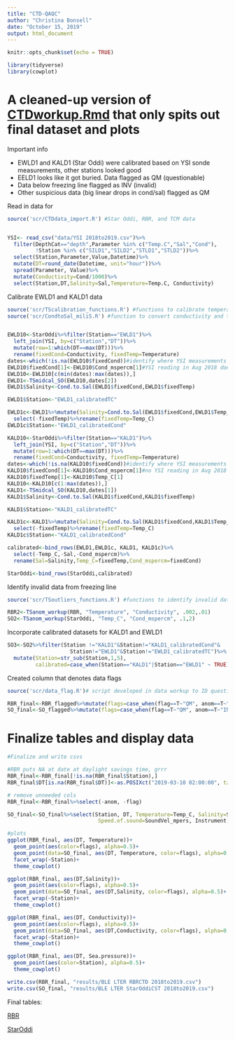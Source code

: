 ```yaml
---
title: "CTD-QAQC"
author: "Christina Bonsell"
date: "October 15, 2019"
output: html_document
---
```


```r
knitr::opts_chunk$set(echo = TRUE)
```

```r
library(tidyverse)
library(cowplot)
```

# A cleaned-up version of [CTDworkup.Rmd](https://github.com/cbonsell/ble-instumentation/blob/master/CTDworkup.Rmd) that only spits out final dataset and plots

Important info

* EWLD1 and KALD1 (Star Oddi) were calibrated based on YSI sonde measurements, other stations looked good
* EELD1 looks like it got buried. Data flagged as QM (questionable)
* Data below freezing line flagged as INV (invalid)
* Other suspicious data (big linear drops in cond/sal) flagged as QM


Read in data for 
```r
source('scr/CTDdata_import.R') #Star Oddi, RBR, and TCM data


YSI<- read_csv("data/YSI 2018to2019.csv")%>%
  filter(DepthCat=="depth",Parameter %in% c("Temp.C","Sal","Cond"),
         !Station %in% c("SILD1","SILD2","STLD1","STLD2"))%>%
  select(Station,Parameter,Value,Datetime)%>%
  mutate(DT=round_date(Datetime, unit="hour"))%>%
  spread(Parameter, Value)%>%
  mutate(Conductivity=Cond/1000)%>%
  select(Station,DT,Salinity=Sal,Temperature=Temp.C, Conductivity)
```



Calibrate EWLD1 and KALD1 data
```r
source('scr/TScalibration_functions.R') #functions to calibrate temperature, conductivity and salinity, using YSI calibration measurements
source('scr/CondtoSal_miliS.R') #function to convert conductivity and temp to salinity


EWLD10<-StarOddi%>%filter(Station=="EWLD1")%>%
  left_join(YSI, by=c("Station","DT"))%>%
  mutate(row=1:which(DT==max(DT)))%>%
  rename(fixedCond=Conductivity, fixedTemp=Temperature)
dates<-which(!is.na(EWLD10$fixedCond))#identify where YSI measurements took place, ignore the June ones bc we were off Station
EWLD10$fixedCond[1]<-EWLD10$Cond_mspercm[1]#YSI reading in Aug 2018 doesn't make sense
EWLD10<-EWLD10[c(min(dates):max(dates)),]
EWLD1<-TSmidcal_SO(EWLD10,dates[2])
EWLD1$Salinity<-Cond.to.Sal(EWLD1$fixedCond,EWLD1$fixedTemp)

EWLD1$Station<-"EWLD1_calibratedTC"

EWLD1c<-EWLD1%>%mutate(Salinity=Cond.to.Sal(EWLD1$fixedCond,EWLD1$Temp_C))%>%
  select(-fixedTemp)%>%rename(fixedTemp=Temp_C)
EWLD1c$Station<-"EWLD1_calibratedCond"

KALD10<-StarOddi%>%filter(Station=="KALD1")%>%
  left_join(YSI, by=c("Station","DT"))%>%
  mutate(row=1:which(DT==max(DT)))%>%
  rename(fixedCond=Conductivity, fixedTemp=Temperature)
dates<-which(!is.na(KALD10$fixedCond))#identify where YSI measurements took place, ignore the June ones bc we were off Station
KALD10$fixedCond[1]<-KALD10$Cond_mspercm[1]#no YSI reading in Aug 2018
KALD10$fixedTemp[1]<-KALD10$Temp_C[1]
KALD10<-KALD10[c(1:max(dates)),]
KALD1<-TSmidcal_SO(KALD10,dates[1])
KALD1$Salinity<-Cond.to.Sal(KALD1$fixedCond,KALD1$fixedTemp)

KALD1$Station<-"KALD1_calibratedTC"

KALD1c<-KALD1%>%mutate(Salinity=Cond.to.Sal(KALD1$fixedCond,KALD1$Temp_C))%>%
  select(-fixedTemp)%>%rename(fixedTemp=Temp_C)
KALD1c$Station<-"KALD1_calibratedCond"

calibrated<-bind_rows(EWLD1,EWLD1c, KALD1, KALD1c)%>%
  select(-Temp_C,-Sal,-Cond_mspercm)%>%
  rename(Sal=Salinity,Temp_C=fixedTemp,Cond_mspercm=fixedCond)

StarOddi<-bind_rows(StarOddi,calibrated)
```

Identify invalid data from freezing line
```r
source('scr/TSoutliers_functions.R') #functions to identify invalid data from freezing line

RBR2<-TSanom_workup(RBR, "Temperature", "Conductivity", .002,.01)
SO2<-TSanom_workup(StarOddi, "Temp_C", "Cond_mspercm", .1,2)
```

Incorporate calibrated datasets for KALD1 and EWLD1
```r
SO3<-SO2%>%filter(Station !="KALD1"&Station!="KALD1_calibratedCond"&
                    Station!="EWLD1"&Station!="EWLD1_calibratedTC")%>%
  mutate(Station=str_sub(Station,1,5),
         calibrated=case_when(Station=="KALD1"|Station=="EWLD1" ~ TRUE))
```

Created column that denotes data flags
```r
source('scr/data_flag.R')# script developed in data workup to ID questionable data

RBR_final<-RBR_flagged%>%mutate(flags=case_when(flag==T~"QM", anom==T~"INV"))
SO_final<-SO_flagged%>%mutate(flags=case_when(flag==T~"QM", anom==T~"INV"))
```

# Finalize tables and display data
```r
#Finalize and write csvs

#RBR puts NA at date at daylight savings time, grrr
RBR_final<-RBR_final[!is.na(RBR_final$Station),]
RBR_final$DT[is.na(RBR_final$DT)]<-as.POSIXct("2019-03-10 02:00:00", tz="UTC")

# remove unneeded cols
RBR_final<-RBR_final%>%select(-anom, -flag)

SO_final<-SO_final%>%select(Station, DT, Temperature=Temp_C, Salinity=Sal, Conductivity=Cond_mspercm,
                             Speed.of.sound=SoundVel_mpers, Instrument,flags,calibrated)

#plots
ggplot(RBR_final, aes(DT, Temperature))+
  geom_point(aes(color=flags), alpha=0.5)+
  geom_point(data=SO_final, aes(DT, Temperature, color=flags), alpha=0.5)+
  facet_wrap(~Station)+
  theme_cowplot()

ggplot(RBR_final, aes(DT,Salinity))+
  geom_point(aes(color=flags), alpha=0.5)+
  geom_point(data=SO_final, aes(DT,Salinity, color=flags), alpha=0.5)+
  facet_wrap(~Station)+
  theme_cowplot()

ggplot(RBR_final, aes(DT, Conductivity))+
  geom_point(aes(color=flags), alpha=0.5)+
  geom_point(data=SO_final, aes(DT,Conductivity, color=flags), alpha=0.5)+
  facet_wrap(~Station)+
  theme_cowplot()

ggplot(RBR_final, aes(DT, Sea.pressure))+
  geom_point(aes(color=Station), alpha=0.5)+
  theme_cowplot()

```

```r
write.csv(RBR_final, "results/BLE LTER RBRCTD 2018to2019.csv")
write.csv(SO_final, "results/BLE LTER StarOddiCST 2018to2019.csv")
```

Final tables: 

[RBR](https://github.com/cbonsell/ble-instrumentation/blob/master/results/BLE%20LTER%20RBRCTD%202018to2019.csv)

[StarOddi](https://github.com/cbonsell/ble-instrumentation/blob/master/results/BLE%20LTER%20StarOddiCST%202018to2019.csv)
